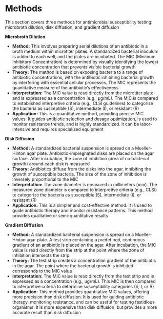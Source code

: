 #  Methods {-}

This section covers three methods for antimicrobial susceptibility testing: microbroth dilution, disk diffusion, and gradient diffusion

**Microbroth Dilution**

*   **Method:** This involves preparing serial dilutions of an antibiotic in a broth medium within microtiter plates. A standardized bacterial inoculum is added to each well, and the plates are incubated. The MIC (Minimum Inhibitory Concentration) is determined by visually identifying the lowest antibiotic concentration that prevents visible bacterial growth
*   **Theory:** The method is based on exposing bacteria to a range of antibiotic concentrations, with the antibiotic inhibiting bacterial growth by interfering with essential cellular processes. The MIC represents the quantitative measure of the antibiotic's effectiveness
*   **Interpretation:** The MIC value is read directly from the microtiter plate and is expressed as a concentration (e.g., µg/mL). The MIC is compared to established interpretive criteria (e.g., CLSI guidelines) to categorize the bacteria as susceptible (S), intermediate (I), or resistant (R)
*   **Application:** This is a quantitative method, providing precise MIC values. It guides antibiotic selection and dosage optimization, is used to monitor resistance trends, and is highly standardized. It can be labor-intensive and requires specialized equipment

**Disk Diffusion**

*   **Method:** A standardized bacterial suspension is spread on a Mueller-Hinton agar plate. Antibiotic-impregnated disks are placed on the agar surface. After incubation, the zone of inhibition (area of no bacterial growth) around each disk is measured
*   **Theory:** Antibiotics diffuse from the disks into the agar, inhibiting the growth of susceptible bacteria. The size of the zone of inhibition is inversely proportional to the MIC
*   **Interpretation:** The zone diameter is measured in millimeters (mm). The measured zone diameter is compared to interpretive criteria (e.g., CLSI) to categorize the bacteria as susceptible (S), intermediate (I), or resistant (R)
*   **Application:** This is a simpler and cost-effective method. It is used to guide antibiotic therapy and monitor resistance patterns. This method provides qualitative or semi-quantitative results

**Gradient Diffusion**

*   **Method:** A standardized bacterial suspension is spread on a Mueller-Hinton agar plate. A test strip containing a predefined, continuous gradient of an antibiotic is placed on the agar. After incubation, the MIC value is read directly from the strip at the point where the zone of inhibition intersects the strip
*   **Theory:** The test strip creates a concentration gradient of the antibiotic in the agar. The point where the bacterial growth is inhibited corresponds to the MIC value
*   **Interpretation:** The MIC value is read directly from the test strip and is expressed as a concentration (e.g., µg/mL). This MIC is then compared to interpretive criteria to determine susceptibility categories (S, I, or R)
*   **Application:** This method provides quantitative MIC values, offering more precision than disk diffusion. It is used for guiding antibiotic therapy, monitoring resistance, and can be useful for testing fastidious organisms. It is more expensive than disk diffusion, but provides a more accurate result than disk diffusion
